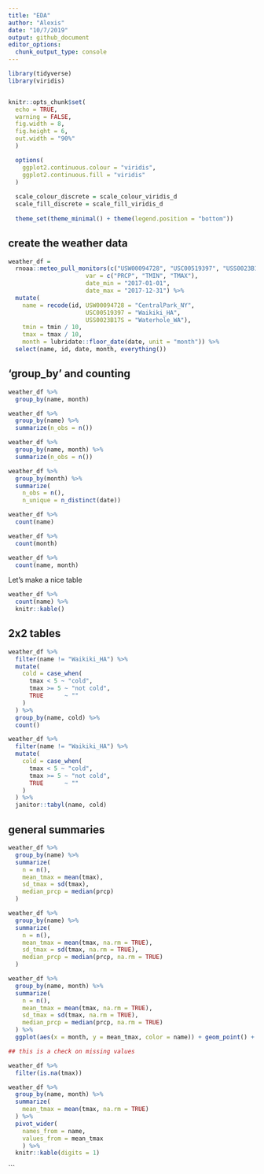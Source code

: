 ```yaml
---
title: "EDA"
author: "Alexis"
date: "10/7/2019"
output: github_document
editor_options: 
  chunk_output_type: console
---
```



```r
library(tidyverse)
library(viridis)


knitr::opts_chunk$set(
  echo = TRUE,
  warning = FALSE,
  fig.width = 8,
  fig.height = 6,
  out.width = "90%"
  )

  options(
    ggplot2.continuous.colour = "viridis",
    ggplot2.continuous.fill = "viridis"
  )
  
  scale_colour_discrete = scale_colour_viridis_d
  scale_fill_discrete = scale_fill_viridis_d
  
  theme_set(theme_minimal() + theme(legend.position = "bottom"))
```
## create the weather data

```r
weather_df = 
  rnoaa::meteo_pull_monitors(c("USW00094728", "USC00519397", "USS0023B17S"),
                      var = c("PRCP", "TMIN", "TMAX"), 
                      date_min = "2017-01-01",
                      date_max = "2017-12-31") %>%
  mutate(
    name = recode(id, USW00094728 = "CentralPark_NY", 
                      USC00519397 = "Waikiki_HA",
                      USS0023B17S = "Waterhole_WA"),
    tmin = tmin / 10,
    tmax = tmax / 10,
    month = lubridate::floor_date(date, unit = "month")) %>%
  select(name, id, date, month, everything())
```

## 'group_by' and counting

```r
weather_df %>%
  group_by(name, month)
```

```r
weather_df %>%
  group_by(name) %>%
  summarize(n_obs = n())
```

```r
weather_df %>%
  group_by(name, month) %>%
  summarize(n_obs = n())
```

```r
weather_df %>%
  group_by(month) %>%
  summarize(
    n_obs = n(),
    n_unique = n_distinct(date))
```

```r
weather_df %>%
  count(name)
```

```r
weather_df %>%
  count(month)
```

```r
weather_df %>%
  count(name, month)
```

Let's make a nice table

```r
weather_df %>%
  count(name) %>%
  knitr::kable()
```

## 2x2 tables

```r
weather_df %>%
  filter(name != "Waikiki_HA") %>%
  mutate(
    cold = case_when(
      tmax < 5 ~ "cold",
      tmax >= 5 ~ "not cold",
      TRUE      ~ ""
    )
  ) %>%
  group_by(name, cold) %>%
  count()
```


```r
weather_df %>%
  filter(name != "Waikiki_HA") %>%
  mutate(
    cold = case_when(
      tmax < 5 ~ "cold",
      tmax >= 5 ~ "not cold",
      TRUE      ~ ""
    )
  ) %>%
  janitor::tabyl(name, cold)
```

## general summaries

```r
weather_df %>%
  group_by(name) %>%
  summarize(
    n = n(),
    mean_tmax = mean(tmax),
    sd_tmax = sd(tmax),
    median_prcp = median(prcp)
  )
```

```r
weather_df %>%
  group_by(name) %>%
  summarize(
    n = n(),
    mean_tmax = mean(tmax, na.rm = TRUE),
    sd_tmax = sd(tmax, na.rm = TRUE),
    median_prcp = median(prcp, na.rm = TRUE)
  )
```


```r
weather_df %>%
  group_by(name, month) %>%
  summarize(
    n = n(),
    mean_tmax = mean(tmax, na.rm = TRUE),
    sd_tmax = sd(tmax, na.rm = TRUE),
    median_prcp = median(prcp, na.rm = TRUE)
  ) %>%
  ggplot(aes(x = month, y = mean_tmax, color = name)) + geom_point() + geom_line()
```

```r
## this is a check on missing values

weather_df %>%
  filter(is.na(tmax))
```


```r
weather_df %>%
  group_by(name, month) %>%
  summarize(
    mean_tmax = mean(tmax, na.rm = TRUE)
  ) %>% 
  pivot_wider(
    names_from = name,
    values_from = mean_tmax
    ) %>%
  knitr::kable(digits = 1)
```
```

